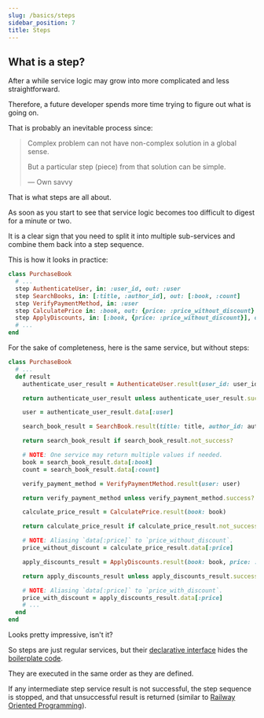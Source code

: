 ```yaml
---
slug: /basics/steps
sidebar_position: 7
title: Steps
---
```


## What is a step?

After a while service logic may grow into more complicated and less straightforward.

Therefore, a future developer spends more time trying to figure out what is going on.

That is probably an inevitable process since:

> Complex problem can not have non-complex solution in a global sense.
>
> But a particular step (piece) from that solution can be simple.
>
> — Own savvy

That is what steps are all about.

As soon as you start to see that service logic becomes too difficult to digest for a minute or two.

It is a clear sign that you need to split it into multiple sub-services and combine them back into a step sequence.

This is how it looks in practice:

```ruby
class PurchaseBook
  # ...
  step AuthenticateUser, in: :user_id, out: :user
  step SearchBooks, in: [:title, :author_id], out: [:book, :count]
  step VerifyPaymentMethod, in: :user
  step CalculatePrice in: :book, out: {price: :price_without_discount}
  step ApplyDiscounts, in: [:book, {price: :price_without_discount}], out: {price: :price_with_discount}
  # ...
end
```

For the sake of completeness, here is the same service, but without steps:

```ruby
class PurchaseBook
  # ...
  def result
    authenticate_user_result = AuthenticateUser.result(user_id: user_id)

    return authenticate_user_result unless authenticate_user_result.success?

    user = authenticate_user_result.data[:user]

    search_book_result = SearchBook.result(title: title, author_id: author_id)

    return search_book_result if search_book_result.not_success?

    # NOTE: One service may return multiple values if needed.
    book = search_book_result.data[:book]
    count = search_book_result.data[:count]

    verify_payment_method = VerifyPaymentMethod.result(user: user)

    return verify_payment_method unless verify_payment_method.success?

    calculate_price_result = CalculatePrice.result(book: book)

    return calculate_price_result if calculate_price_result.not_success?

    # NOTE: Aliasing `data[:price]` to `price_without_discount`.
    price_without_discount = calculate_price_result.data[:price]

    apply_discounts_result = ApplyDiscounts.result(book: book, price: :price_without_discount)

    return apply_discounts_result unless apply_discounts_result.success?

    # NOTE: Aliasing `data[:price]` to `price_with_discount`.
    price_with_discount = apply_discounts_result.data[:price]
    # ...
  end
end
```

Looks pretty impressive, isn't it?

So steps are just regular services, but their [declarative interface](https://en.wikipedia.org/wiki/Declarative_programming) hides the [boilerplate code](https://en.wikipedia.org/wiki/Boilerplate_code).

They are executed in the same order as they are defined.

If any intermediate step service result is not successful, the step sequence is stopped, and that unsuccessful result is returned (similar to [Railway Oriented Programming](https://vimeo.com/97344498)).
